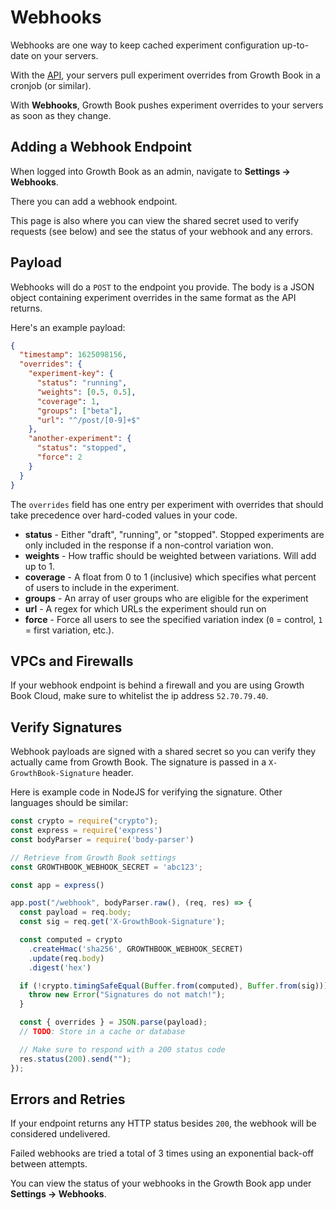 # Webhooks

Webhooks are one way to keep cached experiment configuration up-to-date on your servers.

With the [API](/api-docs), your servers pull experiment overrides from Growth Book in a cronjob (or similar).

With **Webhooks**, Growth Book pushes experiment overrides to your servers as soon as they change.

## Adding a Webhook Endpoint

When logged into Growth Book as an admin, navigate to **Settings -> Webhooks**.

There you can add a webhook endpoint.

This page is also where you can view the shared secret used to verify requests (see below) and see the status of your webhook and any errors.

## Payload

Webhooks will do a `POST` to the endpoint you provide. The body is a JSON object containing experiment overrides in the same format as the API returns.

Here's an example payload:

```json
{
  "timestamp": 1625098156,
  "overrides": {
    "experiment-key": {
      "status": "running",
      "weights": [0.5, 0.5],
      "coverage": 1,
      "groups": ["beta"],
      "url": "^/post/[0-9]+$"
    },
    "another-experiment": {
      "status": "stopped",
      "force": 2
    }
  }
}
```

The `overrides` field has one entry per experiment with overrides that should take precedence over hard-coded values in your code.

-  **status** - Either "draft", "running", or "stopped".  Stopped experiments are only included in the response if a non-control variation won.
-  **weights** - How traffic should be weighted between variations. Will add up to 1.
-  **coverage** - A float from 0 to 1 (inclusive) which specifies what percent of users to include in the experiment.
-  **groups** - An array of user groups who are eligible for the experiment
-  **url** - A regex for which URLs the experiment should run on
-  **force** - Force all users to see the specified variation index (`0` = control, `1` = first variation, etc.).

## VPCs and Firewalls

If your webhook endpoint is behind a firewall and you are using Growth Book Cloud, make sure to whitelist the ip address `52.70.79.40`.

## Verify Signatures

Webhook payloads are signed with a shared secret so you can verify they actually came from Growth Book. The signature is passed in a `X-GrowthBook-Signature` header.

Here is example code in NodeJS for verifying the signature. Other languages should be similar:

```js
const crypto = require("crypto");
const express = require('express')
const bodyParser = require('body-parser')

// Retrieve from Growth Book settings
const GROWTHBOOK_WEBHOOK_SECRET = 'abc123';

const app = express()

app.post("/webhook", bodyParser.raw(), (req, res) => {
  const payload = req.body;
  const sig = req.get('X-GrowthBook-Signature');

  const computed = crypto
    .createHmac('sha256', GROWTHBOOK_WEBHOOK_SECRET)
    .update(req.body)
    .digest('hex')

  if (!crypto.timingSafeEqual(Buffer.from(computed), Buffer.from(sig))) {
    throw new Error("Signatures do not match!");
  }

  const { overrides } = JSON.parse(payload);
  // TODO: Store in a cache or database

  // Make sure to respond with a 200 status code
  res.status(200).send("");
});
```

## Errors and Retries

If your endpoint returns any HTTP status besides `200`, the webhook will be considered undelivered.

Failed webhooks are tried a total of 3 times using an exponential back-off between attempts.

You can view the status of your webhooks in the Growth Book app under **Settings -> Webhooks**.
